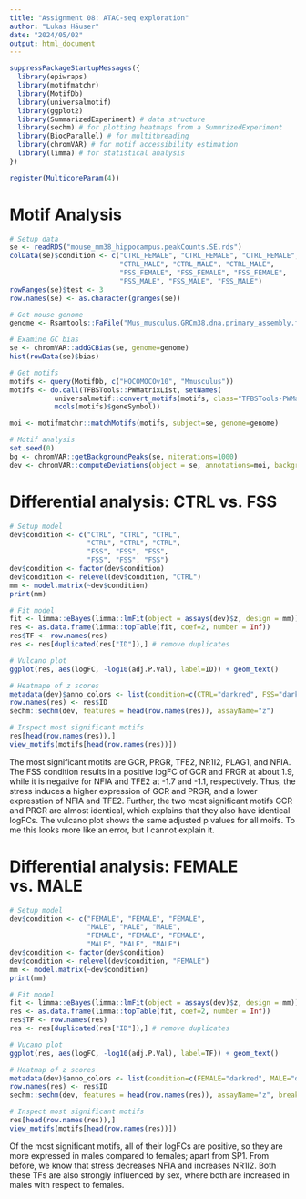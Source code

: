 ```yaml
---
title: "Assignment 08: ATAC-seq exploration"
author: "Lukas Häuser"
date: "2024/05/02"
output: html_document
---
```


```r
suppressPackageStartupMessages({
  library(epiwraps)
  library(motifmatchr)
  library(MotifDb)
  library(universalmotif)
  library(ggplot2)
  library(SummarizedExperiment) # data structure
  library(sechm) # for plotting heatmaps from a SummrizedExperiment
  library(BiocParallel) # for multithreading
  library(chromVAR) # for motif accessibility estimation
  library(limma) # for statistical analysis
})

register(MulticoreParam(4))
```

# Motif Analysis

```r
# Setup data
se <- readRDS("mouse_mm38_hippocampus.peakCounts.SE.rds")
colData(se)$condition <- c("CTRL_FEMALE", "CTRL_FEMALE", "CTRL_FEMALE",
                           "CTRL_MALE", "CTRL_MALE", "CTRL_MALE",
                           "FSS_FEMALE", "FSS_FEMALE", "FSS_FEMALE",
                           "FSS_MALE", "FSS_MALE", "FSS_MALE")
rowRanges(se)$test <- 3
row.names(se) <- as.character(granges(se))

# Get mouse genome
genome <- Rsamtools::FaFile("Mus_musculus.GRCm38.dna.primary_assembly.fa2")

# Examine GC bias
se <- chromVAR::addGCBias(se, genome=genome)
hist(rowData(se)$bias)

# Get motifs
motifs <- query(MotifDb, c("HOCOMOCOv10", "Mmusculus"))
motifs <- do.call(TFBSTools::PWMatrixList, setNames(
           universalmotif::convert_motifs(motifs, class="TFBSTools-PWMatrix"),
           mcols(motifs)$geneSymbol))

moi <- motifmatchr::matchMotifs(motifs, subject=se, genome=genome)

# Motif analysis
set.seed(0)
bg <- chromVAR::getBackgroundPeaks(se, niterations=1000)
dev <- chromVAR::computeDeviations(object = se, annotations=moi, background_peaks=bg)
```

# Differential analysis: CTRL vs. FSS

```r
# Setup model
dev$condition <- c("CTRL", "CTRL", "CTRL",
                   "CTRL", "CTRL", "CTRL",
                   "FSS", "FSS", "FSS",
                   "FSS", "FSS", "FSS")
dev$condition <- factor(dev$condition)
dev$condition <- relevel(dev$condition, "CTRL")
mm <- model.matrix(~dev$condition)
print(mm)

# Fit model
fit <- limma::eBayes(limma::lmFit(object = assays(dev)$z, design = mm))
res <- as.data.frame(limma::topTable(fit, coef=2, number = Inf))
res$TF <- row.names(res)
res <- res[duplicated(res["ID"]),] # remove duplicates

# Vulcano plot
ggplot(res, aes(logFC, -log10(adj.P.Val), label=ID)) + geom_text()

# Heatmape of z scores
metadata(dev)$anno_colors <- list(condition=c(CTRL="darkred", FSS="darkgreen"))
row.names(res) <- res$ID
sechm::sechm(dev, features = head(row.names(res)), assayName="z")

# Inspect most significant motifs
res[head(row.names(res)),]
view_motifs(motifs[head(row.names(res))])
```



  
The most significant motifs are GCR, PRGR, TFE2, NR1I2, PLAG1, and NFIA. The FSS condition results in a positive logFC of GCR and PRGR at about 1.9, while it is negative for NFIA and TFE2 at -1.7 and -1.1, respectively. Thus, the stress induces a higher expression of GCR and PRGR, and a lower expresstion of NFIA and TFE2. Further, the two most significant motifs GCR and PRGR are almost identical, which explains that they also have identical logFCs. The vulcano plot shows the same adjusted p values for all moifs. To me this looks more like an error, but I cannot explain it.

# Differential analysis: FEMALE vs. MALE

```r
# Setup model
dev$condition <- c("FEMALE", "FEMALE", "FEMALE",
                   "MALE", "MALE", "MALE",
                   "FEMALE", "FEMALE", "FEMALE",
                   "MALE", "MALE", "MALE")
dev$condition <- factor(dev$condition)
dev$condition <- relevel(dev$condition, "FEMALE")
mm <- model.matrix(~dev$condition)
print(mm)

# Fit model
fit <- limma::eBayes(limma::lmFit(object = assays(dev)$z, design = mm))
res <- as.data.frame(limma::topTable(fit, coef=2, number = Inf))
res$TF <- row.names(res)
res <- res[duplicated(res["ID"]),] # remove duplicates

# Vucano plot
ggplot(res, aes(logFC, -log10(adj.P.Val), label=TF)) + geom_text()

# Heatmap of z scores
metadata(dev)$anno_colors <- list(condition=c(FEMALE="darkred", MALE="darkgreen"))
row.names(res) <- res$ID
sechm::sechm(dev, features = head(row.names(res)), assayName="z", breaks = 1)

# Inspect most significant motifs
res[head(row.names(res)),]
view_motifs(motifs[head(row.names(res))])
```


  
Of the most significant motifs, all of their logFCs are positive, so they are more expressed in males compared to females; apart from SP1. From before, we know that stress decreases NFIA and increases NR1I2. Both these TFs are also strongly influenced by sex, where both are increased in males with respect to females.